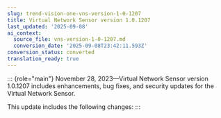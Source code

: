 ```yaml
---
slug: trend-vision-one-vns-version-1-0-1207
title: Virtual Network Sensor version 1.0.1207
last_updated: '2025-09-08'
ai_context:
  source_file: vns-version-1-0-1207.md
  conversion_date: '2025-09-08T23:42:11.593Z'
conversion_status: converted
translation_ready: true
---
```


::: {role="main"}
November 28, 2023—Virtual Network Sensor version 1.0.1207 includes enhancements, bug fixes, and security updates for the Virtual Network Sensor.

This update includes the following changes:
:::
